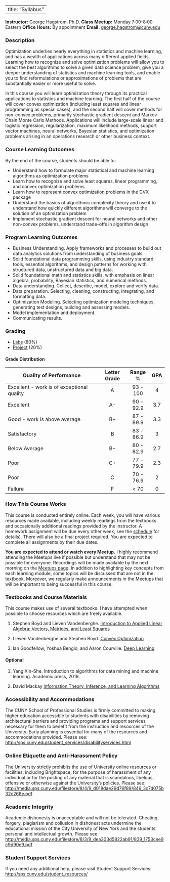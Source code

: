 
---
title: "Syllabus"
---

**Instructor:** George Hagstrom, Ph.D.
**Class Meetup:** Monday 7:00-8:00 Eastern
**Office Hours:** By appointment
**Email:** <a href="mailto:george.hagstrom@cuny.edu">george.hagstrom@cuny.edu</a>


### Description

Optimization underlies nearly everything in statistics and machine learning, and has a wealth of applications across many different applied fields. Learning how to recognize and solve optimization problems will allow you to select the best algorithms to solve a given data science problem, give you a deeper understanding of statistics and machine learning tools, and enable you to find reformulations or approximations of problems that are substantially easier or more useful to solve. 

In this course you will learn optimization theory through its practical applications to statistics and machine learning. The first half of the course will cover convex optimization (including least squares and linear programming as special cases), and the second half will cover methods for non-convex problems, primarily stochastic gradient descent and Markov-Chain Monte Carlo Methods. Applications will include large-scale linear and logistic regression, regularization, maximum likelihood methods, support vector machines, neural networks, Bayesian statistics, and optimization problems arising in an operations research or other business context.

### Course Learning Outcomes

By the end of the course, students should be able to:

- Understand how to formulate major statistical and machine learning algorithms as optimization problems
- Learn how to recognize and solve least squares, linear programming, and convex optimization problems.
- Learn how to represent convex optimization problems in the CVX package
- Understand the basics of algorithmic complexity theory and use it to understand how quickly different algorithms will converge to the solution of an optimization problem
- Implement stochastic gradient descent for neural networks and other non-convex problems, understand trade-offs in algorithm design


### Program Learning Outcomes


- Business Understanding. Apply frameworks and processes to build out data analytics solutions from understanding of business goals.
- Solid foundational data programming skills, using industry standard tools, essential algorithms, and design patterns for working with structured data, unstructured data and big data.
- Solid foundational math and statistics skills, with emphasis on linear algebra, probability, Bayesian statistics, and numerical methods.
- Data understanding. Collect, describe, model, explore and verify data.
- Data preparation. Selecting, cleaning, constructing, integrating, and formatting data.
- Optimization Modeling. Selecting optimization modeling techniques, generating test designs, building and assessing models.
- Model implementation and deployment.
- Communicating results.

### Grading

* [Labs](/assignments/labs) (80%)
* [Project](/assignments/project) (20%)



#### Grade Distribution

Quality of Performance                     | Letter Grade | Range %   | GPA  |
-------------------------------------------|:------------:|:---------:|:----:|
Excellent - work is of exceptional quality |      A       | 93 - 100  |  4   |
Excellent                                  |      A-      | 90 - 92.9 | 3.7  |
Good - work is above average               |      B+      | 87 - 89.9 | 3.3  |
Satisfactory                               |      B       | 83 - 86.9 |  3   |
Below Average                              |      B-      | 80 - 82.9 | 2.7  |
Poor                                       |      C+      | 77 - 79.9 | 2.3  |
Poor                                       |      C       | 70 - 76.9 |  2   |
Failure                                    |      F       |   < 70    |  0   |

### How This Course Works

This course is conducted entirely online. Each week, you will have various resources made available, including weekly readings from the textbooks and occasionally additional readings provided by the instructor. A homework assignment will be due every other week, see the [schedule](/course-overview/schedule/) for details). 
There will also be a final project required. You are expected to complete all assignments by their due dates.

**You are expected to attend or watch every Meetup.** I highly recommend attending the Meetups live if possible but understand that may not be possible for everyone. Recordings will be made available by the next morning on the [Meetups page](/course-overview/meetups/). In addition to highlighting key concepts from each learning module, some topics will be discussed that are not in the textbook. Moreover, we regularly make announcements in the Meetups that will be important to being successful in this course. 

### Textbooks and Course Materials


This course makes use of several textbooks. I have attempted when possible to choose resources which are freely available.

1. Stephen Boyd and Lieven Vandenberghe. [Introduction to Applied Linear Algebra: Vectors, Matrices, and Least Squares](https://web.stanford.edu/~boyd/vmls/)

2. Lieven Vandenberghe and Stephen Boyd. [Convex Optimization](https://web.stanford.edu/~boyd/cvxbook/)

4. Ian Goodfellow, Yoshua Bengio, and Aaron Courville. [Deep Learning](https://www.deeplearningbook.org/)

#### Optional

1. Yang Xin-She. Introduction to algorithms for data mining and machine learning. Academic press, 2019.

2. David Mackay [Information Theory, Inference, and Learning Algorithms](https://www.inference.org.uk/itprnn/book.pdf)

### Accessibility and Accommodations

The CUNY School of Professional Studies is firmly committed to making higher education accessible to students with disabilities by removing architectural barriers and providing programs and support services necessary for them to benefit from the instruction and resources of the University. Early planning is essential for many of the resources and accommodations provided. Please see: [http://sps.cuny.edu/student_services/disabilityservices.html](http://sps.cuny.edu/student_services/disabilityservices.html)

### Online Etiquette and Anti-Harassment Policy

The University strictly prohibits the use of University online resources or facilities, including Brightspace, for the purpose of harassment of any individual or for the posting of any material that is scandalous, libelous, offensive or otherwise against the University’s policies.  Please see: [http://media.sps.cuny.edu/filestore/8/4/9_d018dae29d76f89/849_3c7d075b32c268e.pdf](http://media.sps.cuny.edu/filestore/8/4/9_d018dae29d76f89/849_3c7d075b32c268e.pdf)

### Academic Integrity

Academic dishonesty is unacceptable and will not be tolerated. Cheating, forgery, plagiarism and collusion in dishonest acts undermine the educational mission of the City University of New York and the students' personal and intellectual growth. Please see: [http://media.sps.cuny.edu/filestore/8/3/9_dea303d5822ab91/839_1753cee9c9d90e9.pdf](http://media.sps.cuny.edu/filestore/8/3/9_dea303d5822ab91/839_1753cee9c9d90e9.pdf)


### Student Support Services

If you need any additional help, please visit Student Support Services: 
[http://sps.cuny.edu/student_resources/](http://sps.cuny.edu/student_resources/)
